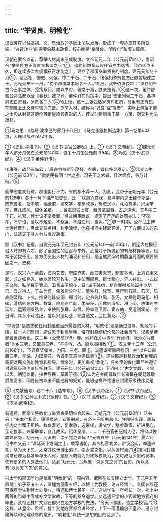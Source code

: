 ```yaml
---
---
---
```

title: “举贤良、明教化”
---



汉武帝在以往高祖、文、景治政的基础上加以发展，形成了一套适应其多所设施、“兴造功业”的需要的基本政策，核心就是“举贤良、明教化”和尚法尊儒。

汉朝在武帝以前，荐举人材尚未形成制度。文帝前元二年（公元前178年），曾诏令“举贤良方正能直言极谏之士”①，这种诏举多从现任官吏中选拔。武帝即位不久，即连续多次大规模征召才能之士，建立了郡国岁举贤良的制度。建元元年冬十月②，诏丞相、御史、列侯、中二千石、二千石、诸侯相举贤良方正直言极谏之士。元光元年十一月，“初令郡国举孝廉各一人。”五月，武帝诏贤良曰：“贤良明千古今王事之体，受策察问，咸以书对，著之于篇，朕亲览焉。”③这一次，董仲舒和公孙弘都以治《春秋》被举荐。董仲舒在对策中，提出“使诸列侯二千石，各择其吏民贤者，岁贡各二人”④的主张，这一主张包括岁贡和定员，对象有吏有民，在制度上比文帝时较为完备。岁举人材，统称为“贤良”或“贤者”，实际上包括才能之士和从封建道德伦理衡量应该表彰的人，荐举时若侧重于某一方面，则又称为举茂材、

①马克思：《路易·波拿巴的雾月十八日》，《马克思恩格斯选集》第一卷第603页，人民出版社1972年版。

①《史记·平准书》。②《汉书·百官公卿表》上。①《汉书·文帝纪》。②建元元年大部分月份在公元前140年，但冬十月在公元前139年。③均见《汉书·武帝纪》。④《汉书·董仲舒传》。

孝廉等。故马端临云：“后遂令州郡举茂材、孝廉，皆自仲舒发之。”⑤元光五年（公元前130年），“徵吏民有明当世之务、习先王之术者，县次续食，令与计偕。”⑥

察举制度初行时，郡国实行不力，有的郡不荐一人。为此，武帝于元朔元年（公元前128年）冬十一月下诏严加督责，云：“朕夙兴夜寐，嘉与宇内之士臻于斯路。故旅耆老，复孝敬，选豪俊，讲文学，稽参政事，祈进民心，深诏执事，兴廉举孝，庶几成风，绍休圣绪。……且进贤受上赏，蔽贤蒙显戮，古之道也。其与中二千石、礼官、博士议不举者罪。”经过朝臣商议，规定了严厉的处罚办法：“不举孝，不举诏，当以不敬论。不察廉，不胜任也，当免。”①这一时期，公孙弘由博士连续晋升，至此又任丞相，封平津侯，他在相府中建起客馆，开了方便出入的东门，延请天下贤人参与谋议政事。

据《汉书》记载，自建元元年至元封五年（公元前140—前106年），朝廷大规模征召人材即有六次。除了全国性的征召荐举外，武帝对于所遇到的有茂材异等者，也常予奖拔任用。各方面突出人材的涌现和任用，是造成武帝时期鼎盛局面的重要原因之一。史称：

是时，汉兴六十余载，海内艾安，府库充实，而四夷未宾，制度多阀。上方欲用文武，求之如弗及，始以蒲轮迎枚生，见主父而叹息。群士慕向，异人并出。卜式拔于刍牧，弘羊擢于贾坚，卫青奋于奴仆，日c出于降虏，斯亦曩时版筑饭牛之朋已。汉之得人，于兹为盛。儒雅则公孙弘、董仲舒、兒宽，笃行则石建、石庆，质直则汲黯、卜式，推贤则韩安国、郑当时，定令则赵禹、张汤，文章则司马迁、相如，滑稽则东方朔、枚皋，应对则严助、朱买臣，历数则唐都、洛下闳，协律则李延年，运筹则桑弘羊，奉使则张骞、苏武，将率则卫青、霍去病，受遗则霍光、金日磾，其余不可胜纪。是以兴造功业，制度遗文，后世莫及。②

“举贤良”是选拔和任用封建统治所需要的人材，“明教化”则是通过倡导、劝勉的手段，统一人们思想，造成忠于封建皇朝、恪守封建纲纪伦常的社会风气。汉初皇帝都曾重视教化，汉二年（公元前205）春，刘邦在关中择举“有修行，能帅众为善者”为乡三老，又置县三老，“与县令、丞、尉以事相教”①。汉文帝十二年（公元前168年），下诏嘉奖孝悌、力田、三老、廉屯，派遣谒者赐帛慰问，并“以户口率置三老、孝悌、力田常员，令各率其意以道民焉”②。这些都是封建政治和伦理的需要对民众施加教育和引导。武帝时，更加重视“教化”，将乡里的教化跟严格遵守封建等级秩序直接相联系。建元元年（公元前140年）下诏曰：“古之立教，乡里以齿，朝廷以爵，挟世导民，莫善于德。”③认为在乡间尊敬年长者跟在朝廷尊敬爵位高者，同是自古以来不能违背的规矩，能够这样严格遵守封建等级秩序就是

⑤《文献通考》卷二十八《选举考》。⑥《汉书·武帝纪》。①《汉书·武帝纪》。②《汉书·公孙弘卜式兒宽传》赞。①《汉书·高帝纪》。②《汉书·文帝纪》。③《汉书·武帝纪》。

有道德。武帝又将教化与举贤良密切结合起来。元朔元年（公元前128年）诏书云：“夫本仁祖义，褒德禄贤，劝善刑暴，五帝三王所由昌也。朕夙兴夜寐，嘉与宇内之士臻于斯路。故旅耆老，复孝敬，选豪俊，讲文学，稽参政事，祈进民心，深诏执事，兴廉举孝，庶几成风，绍休圣绪。……二千石官长纪纲人伦，将何以佐朕烛幽隐，劝元元，厉蒸庶，崇乡党之训哉？”元朔五年（公元前124年）夏六月诏书中又云：“详延天下方闻之士，咸荐诸朝。其令礼官劝学，讲议洽闻，举遗兴礼，以为天下先。太常其议予博士弟子。崇乡党之化，以厉贤材焉。”④按照封建纲常伦理为标准举荐出人材，这些人既能为封建政权效力，又可成为乡里的表率，使有更多的人效法他们，达到“劝元元，厉蒸庶，崇乡党之训”的目的，所以具有“以为天下先”的意义。

兴太学和郡国学也是武帝“明教化”的一项内容。武帝在长安建立太学，于元朔五年置博士弟子员五十人，课程为儒家五经，以博士为教授，设五经博士。全国各郡还可保荐学生到博士处受业，待遇和博士弟子一样。这些学生一年考试一次，考上中两等的当郎中官或补文学掌故，下等的黜令退学。又选通经学的小官做地方官府的卒史。武帝还推广文翁在郡兴立地方学校的做法，“令天下郡国，皆立学校官。”①这样，从皇帝、丞相、博士到地方官都会讲经学，上下一同灌输忠于皇帝、遵守封建等级和伦理秩序的意识，“明教化”以统一思想的目的达到了。